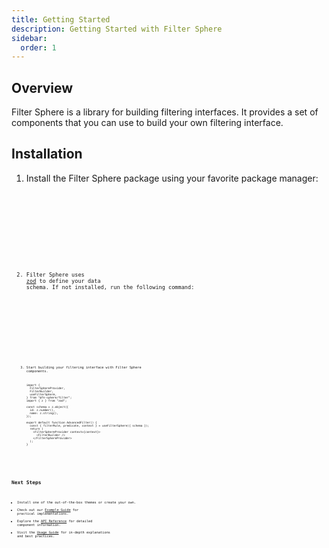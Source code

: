 ```yaml
---
title: Getting Started
description: Getting Started with Filter Sphere
sidebar:
  order: 1
---
```


## Overview

Filter Sphere is a library for building filtering interfaces. It provides a set of components that you can use to build your own filtering interface.

## Installation


<Steps>

1. Install the Filter Sphere package using your favorite package manager:

   <Tabs syncKey="package-manager">
     <TabItem label="pnpm">
       <Code lang="bash" code="pnpm add @fn-sphere/filter" />
     </TabItem>
     <TabItem label="npm">
       <Code lang="bash" code="npm install @fn-sphere/filter" />
     </TabItem>
     <TabItem label="yarn">
       <Code lang="bash" code="yarn add @fn-sphere/filter" />
     </TabItem>
   </Tabs>

1. Filter Sphere uses <a href="https://zod.dev/" target="_blank">zod</a> to define your data schema. If not installed, run the following command:

   <Tabs syncKey="package-manager">
     <TabItem label="pnpm">
       <Code lang="bash" code="pnpm add zod" />
     </TabItem>
     <TabItem label="npm">
       <Code lang="bash" code="npm install zod" />
     </TabItem>
     <TabItem label="yarn">
       <Code lang="bash" code="yarn add zod" />
     </TabItem>
   </Tabs>

1. Start building your filtering interface with Filter Sphere components.

   ```tsx live
   import {
     FilterSphereProvider,
     FilterBuilder,
     useFilterSphere,
   } from "@fn-sphere/filter";
   import { z } from "zod";

   const schema = z.object({
     id: z.number(),
     name: z.string(),
   });

   export default function AdvancedFilter() {
     const { filterRule, predicate, context } = useFilterSphere({ schema });
     return (
       <FilterSphereProvider context={context}>
         <FilterBuilder />
       </FilterSphereProvider>
     );
   }
   ```

</Steps>

## Next Steps

- Install one of the out-of-the-box themes or create your own.
- Check out our [Example Guide](/guides/example) for practical implementations.
- Explore the [API Reference](/reference) for detailed component information.
- Visit the [Usage Guide](/usage) for in-depth explanations and best practices.

